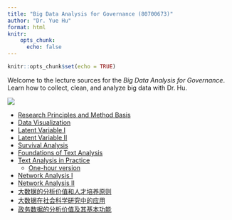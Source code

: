 ```yaml
---
title: "Big Data Analysis for Governance (80700673)"
author: "Dr. Yue Hu"
format: html
knitr: 
    opts_chunk: 
      echo: false
---
```


```r
knitr::opts_chunk$set(echo = TRUE)
```


Welcome to the lecture sources for the *Big Data Analysis for Governance*. Learn how to collect, clean, and analyze big data with Dr. Hu.


![](https://drhuyue.site:10002/sammo3182/figure/goodluck.gif){fig-align="center"}

- [Research Principles and Method Basis](/slides_gh/slides/courses/governmentalBigData/01_statsReview.html)
- [Data Visualization](/slides_gh/slides/courses/governmentalBigData/02_dataVisualization.html)
- [Latent Variable I](/slides_gh/slides/courses/governmentalBigData/03_latentVariableI.html)
- [Latent Variable II](/slides_gh/slides/courses/governmentalBigData/04_latentVariableII.html)
- [Survival Analysis](/slides_gh/slides/courses/governmentalBigData/05_survival.html)
- [Foundations of Text Analysis](/slides_gh/slides/courses/governmentalBigData/06_textAnalysis.html)
- [Text Analysis in Practice](/slides_gh/slides/courses/governmentalBigData/07_textAnalysisII.html)
    - [One-hour version]((/slides_gh/slides/courses/governmentalBigData/07_textAnalysisII_s.html))
- [Network Analysis I](/slides_gh/slides/courses/governmentalBigData/08_networkAnalysis.html)
- [Network Analysis II](/slides_gh/slides/courses/governmentalBigData/09_networkAnalysisII.html)
- [大数据的分析价值和人才培养原则](/slides_gh/slides/courses/governmentalBigData/10_generalIdea.html)
- [大数据在社会科学研究中的应用](/slides_gh/slides/courses/governmentalBigData/11_generalApplication.html)
- [政务数据的分析价值及其基本功能](/slides_gh/slides/courses/governmentalBigData/12_ideaCases.html)
